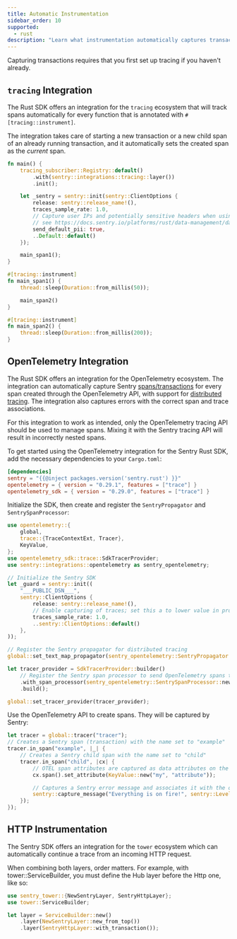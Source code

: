 ```yaml
---
title: Automatic Instrumentation
sidebar_order: 10
supported:
  - rust
description: "Learn what instrumentation automatically captures transactions."
---
```


<Alert>

Capturing transactions requires that you first <PlatformLink to="/tracing/">set up tracing</PlatformLink> if you haven't already.

</Alert>

## `tracing` Integration

The Rust SDK offers an integration for the `tracing` ecosystem that will track spans automatically for every function that is annotated with `#[tracing::instrument]`.

The integration takes care of starting a new transaction or a new child span of an already running transaction, and it automatically sets the created span as the _current_ span.

```rust
fn main() {
    tracing_subscriber::Registry::default()
        .with(sentry::integrations::tracing::layer())
        .init();

    let _sentry = sentry::init(sentry::ClientOptions {
        release: sentry::release_name!(),
        traces_sample_rate: 1.0,
        // Capture user IPs and potentially sensitive headers when using HTTP server integrations
        // see https://docs.sentry.io/platforms/rust/data-management/data-collected for more info
        send_default_pii: true,
        ..Default::default()
    });

    main_span1();
}

#[tracing::instrument]
fn main_span1() {
    thread::sleep(Duration::from_millis(50));

    main_span2()
}

#[tracing::instrument]
fn main_span2() {
    thread::sleep(Duration::from_millis(200));
}
```

## OpenTelemetry Integration

The Rust SDK offers an integration for the OpenTelemetry ecosystem.
The integration can automatically capture Sentry [spans/transactions](/concepts/key-terms/tracing/distributed-tracing/#traces-transactions-and-spans) for every span created through the OpenTelemetry API, with support for [distributed tracing](/concepts/key-terms/tracing/distributed-tracing/).
The integration also captures errors with the correct span and trace associations.

For this integration to work as intended, only the OpenTelemetry tracing API should be used to manage spans. 
Mixing it with the Sentry tracing API will result in incorrectly nested spans.

To get started using the OpenTelemetry integration for the Sentry Rust SDK, add the necessary dependencies to your `Cargo.toml`:
```toml {filename:Cargo.toml}
[dependencies]
sentry = "{{@inject packages.version('sentry.rust') }}"
opentelemetry = { version = "0.29.1", features = ["trace"] }
opentelemetry_sdk = { version = "0.29.0", features = ["trace"] }
```

Initialize the SDK, then create and register the `SentryPropagator` and `SentrySpanProcessor`:

```rust
use opentelemetry::{
    global,
    trace::{TraceContextExt, Tracer},
    KeyValue,
};
use opentelemetry_sdk::trace::SdkTracerProvider;
use sentry::integrations::opentelemetry as sentry_opentelemetry;

// Initialize the Sentry SDK
let _guard = sentry::init((
    "___PUBLIC_DSN___",
    sentry::ClientOptions {
        release: sentry::release_name!(),
        // Enable capturing of traces; set this a to lower value in production.
        traces_sample_rate: 1.0,
        ..sentry::ClientOptions::default()
    },
));

// Register the Sentry propagator for distributed tracing
global::set_text_map_propagator(sentry_opentelemetry::SentryPropagator::new());

let tracer_provider = SdkTracerProvider::builder()
    // Register the Sentry span processor to send OpenTelemetry spans to Sentry
    .with_span_processor(sentry_opentelemetry::SentrySpanProcessor::new())
    .build();

global::set_tracer_provider(tracer_provider);
```

Use the OpenTelemetry API to create spans. They will be captured by Sentry:

```rust
let tracer = global::tracer("tracer");
// Creates a Sentry span (transaction) with the name set to "example"
tracer.in_span("example", |_| {
    // Creates a Sentry child span with the name set to "child"
    tracer.in_span("child", |cx| {
        // OTEL span attributes are captured as data attributes on the Sentry span
        cx.span().set_attribute(KeyValue::new("my", "attribute"));

        // Captures a Sentry error message and associates it with the ongoing child span
        sentry::capture_message("Everything is on fire!", sentry::Level::Error);
    });
});
```

## HTTP Instrumentation

The Sentry SDK offers an integration for the `tower` ecosystem which can automatically continue a trace from an incoming HTTP request.

When combining both layers, order matters. For example, with tower::ServiceBuilder, you must define the Hub layer before the Http one, like so:

```rust
use sentry_tower::{NewSentryLayer, SentryHttpLayer};
use tower::ServiceBuilder;

let layer = ServiceBuilder::new()
    .layer(NewSentryLayer::new_from_top())
    .layer(SentryHttpLayer::with_transaction());
```
